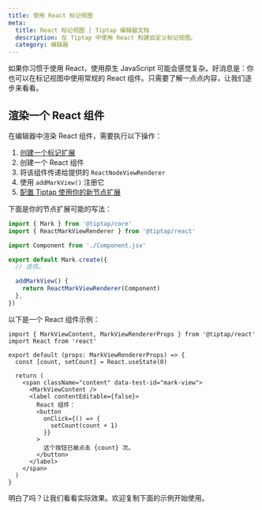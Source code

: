 ```yaml
---
title: 使用 React 标记视图
meta:
  title: React 标记视图 | Tiptap 编辑器文档
  description: 在 Tiptap 中使用 React 构建自定义标记视图。
  category: 编辑器
---
```



如果你习惯于使用 React，使用原生 JavaScript 可能会感觉复杂。好消息是：你也可以在标记视图中使用常规的 React 组件。只需要了解一点点内容，让我们逐步来看看。

## 渲染一个 React 组件

在编辑器中渲染 React 组件，需要执行以下操作：

1. [创建一个标记扩展](/editor/extensions/custom-extensions/create-new/mark)
2. 创建一个 React 组件
3. 将该组件传递给提供的 `ReactNodeViewRenderer`
4. 使用 `addMarkView()` 注册它
5. [配置 Tiptap 使用你的新节点扩展](/editor/getting-started/configure)

下面是你的节点扩展可能的写法：

```ts
import { Mark } from '@tiptap/core'
import { ReactMarkViewRenderer } from '@tiptap/react'

import Component from './Component.jsx'

export default Mark.create({
  // 选项…

  addMarkView() {
    return ReactMarkViewRenderer(Component)
  },
})
```

以下是一个 React 组件示例：

```tsx
import { MarkViewContent, MarkViewRendererProps } from '@tiptap/react'
import React from 'react'

export default (props: MarkViewRendererProps) => {
  const [count, setCount] = React.useState(0)

  return (
    <span className="content" data-test-id="mark-view">
      <MarkViewContent />
      <label contentEditable={false}>
        React 组件：
        <button
          onClick={() => {
            setCount(count + 1)
          }}
        >
          这个按钮已被点击 {count} 次。
        </button>
      </label>
    </span>
  )
}
```

明白了吗？让我们看看实际效果。欢迎复制下面的示例开始使用。

<CodeDemo path="/GuideMarkViews/ReactComponent?inline=false&hideSource=false" />